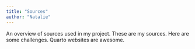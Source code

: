 ```yaml
---
title: "Sources"
author: "Natalie"
---
```

An overview of sources used in my project.
These are my sources. Here are some challenges. Quarto websites are awesome.

